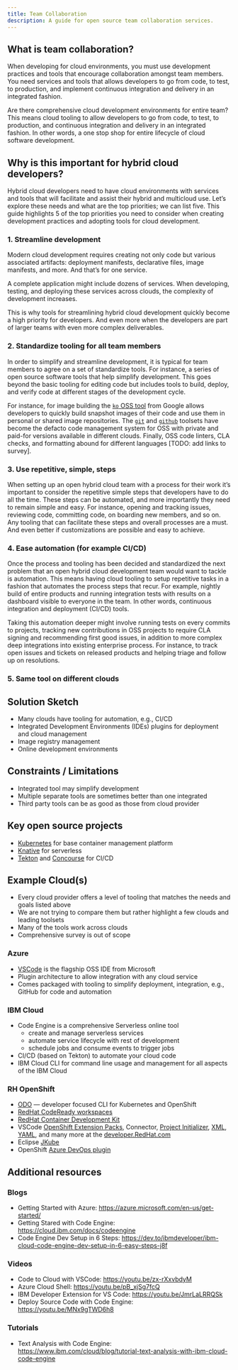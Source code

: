 ```yaml
---
title: Team Collaboration
description: A guide for open source team collaboration services.
---
```


## What is team collaboration?

When developing for cloud environments, you must use development practices and tools that encourage collaboration amongst team members. You need services and tools that allows developers to go from code, to test, to production, and implement continuous integration and delivery in an integrated fashion.

Are there comprehensive cloud development environments for entire team? This means cloud tooling to allow developers to go from code, to test, to production, and continuous integration and delivery in an integrated fashion. In other words, a one stop shop for entire lifecycle of cloud software development.

## Why is this important for hybrid cloud developers?

Hybrid cloud developers need to have cloud environments with services and tools that will facilitate and assist their hybrid and multicloud use. Let’s explore these needs and what are the top priorities; we can list five.
This guide highlights 5 of the top priorities you need to consider when creating development practices and adopting tools for cloud development.

### 1. Streamline development

Modern cloud development requires creating not only code but various associated artifacts: deployment manifests, declarative files, image manifests, and more. And that’s for one service.

A complete application might include dozens of services. When developing, testing, and deploying these services across clouds, the complexity of development increases.

This is why tools for streamlining hybrid cloud development quickly become a high priority for developers. And even more when the developers are part of larger teams with even more complex deliverables.

### 2. Standardize tooling for all team members

In order to simplify and streamline development, it is typical for team members to agree on a set of standardize tools. For instance, a series of open source software tools that help simplify development. This goes beyond the basic tooling for editing code but includes tools to build, deploy, and verify code at different stages of the development cycle.

For instance, for image building the [`ko` OSS tool](https://github.com/google/ko) from Google allows developers to quickly build snapshot images of their code and use them in personal or shared image repositories. The [`git`](https://git-scm.com) and [`github`](https://cli.github.com) toolsets have become the defacto code management system for OSS with private and paid-for versions available in different clouds. Finally, OSS code linters, CLA checks, and formatting abound for different languages [TODO: add links to survey].

### 3. Use repetitive, simple, steps

When setting up an open hybrid cloud team with a process for their work it’s important to consider the repetitive simple steps that developers have to do all the time. These steps can be automated, and more importantly they need to remain simple and easy. For instance, opening and tracking issues, reviewing code, committing code, on boarding new members, and so on. Any tooling that can facilitate these steps and overall processes are a must. And even better if customizations are possible and easy to achieve.

### 4. Ease automation (for example CI/CD)

Once the process and tooling has been decided and standardized the next problem that an open hybrid cloud development team would want to tackle is automation. This means having cloud tooling to setup repetitive tasks in a fashion that automates the process steps that recur. For example, nightly build of entire products and running integration tests with results on a dashboard visible to everyone in the team. In other words, continuous integration and deployment (CI/CD) tools.

Taking this automation deeper might involve running tests on every commits to projects, tracking new contributions in OSS projects to require CLA signing and recommending first good issues, in addition to more complex deep integrations into existing enterprise process. For instance, to track open issues and tickets on released products and helping triage and follow up on resolutions.

### 5. Same tool on different clouds

## Solution Sketch

* Many clouds have tooling for automation, e.g., CI/CD
* Integrated Development Environments (IDEs) plugins for deployment and cloud management
* Image registry management
* Online development environments

## Constraints / Limitations

* Integrated tool may simplify development
* Multiple separate tools are sometimes better than one integrated
* Third party tools can be as good as those from cloud provider

## Key open source projects

* [Kubernetes](https://kubernetes.io) for base container management platform 
* [Knative](https://knative.dev) for serverless
* [Tekton](https://tekton.dev) and [Concourse](https://concourse.io) for CI/CD

## Example Cloud(s)

* Every cloud provider offers a level of tooling that matches the needs and goals listed above 
* We are not trying to compare them but rather highlight a few clouds and leading toolsets
* Many of the tools work across clouds
* Comprehensive survey is out of scope

### Azure

* [VSCode](https://code.visualstudio.com) is the flagship OSS IDE from Microsoft
* Plugin architecture to allow integration with any cloud service
* Comes packaged with tooling to simplify deployment, integration, e.g., GitHub for code and automation

### IBM Cloud

* Code Engine is a comprehensive Serverless online tool
	- create and manage serverless services
	- automate service lifecycle with rest of development
	- schedule jobs and consume events to trigger jobs
* CI/CD (based on Tekton) to automate your cloud code
* IBM Cloud CLI for command line usage and management for all aspects of the IBM Cloud

### RH OpenShift

* [ODO](https://docs.openshift.com/container-platform/4.4/cli_reference/developer_cli_odo/understanding-odo.html) — developer focused CLI for Kubernetes and OpenShift
* [RedHat CodeReady workspaces](https://developers.redhat.com/products/codeready-workspaces/overview)
* [RedHat Container Development Kit](https://developers.redhat.com/products/cdk/overview)
* VSCode [OpenShift Extension Packs](https://marketplace.visualstudio.com/items?itemName=redhat.vscode-openshift-extension-pack), Connector, [Project Initializer](https://marketplace.visualstudio.com/items?itemName=redhat.project-initializer), [XML](https://marketplace.visualstudio.com/items?itemName=redhat.vscode-xml), [YAML](https://marketplace.visualstudio.com/items?itemName=redhat.vscode-yaml), and many more at the [developer.RedHat.com](https://developer.RedHat.com)
* Eclipse [JKube](https://projects.eclipse.org/projects/ecd.jkube)
* OpenShift [Azure DevOps plugin](https://marketplace.visualstudio.com/search?term=openshift&target=AzureDevOps&category=All%20categories&sortBy=Relevance)

## Additional resources

### Blogs

* Getting Started with Azure: https://azure.microsoft.com/en-us/get-started/
* Getting Stared with Code Engine: https://cloud.ibm.com/docs/codeengine
* Code Engine Dev Setup in 6 Steps: https://dev.to/ibmdeveloper/ibm-cloud-code-engine-dev-setup-in-6-easy-steps-j8f

### Videos

* Code to Cloud with VSCode: https://youtu.be/zx-rXxvbdyM
* Azure Cloud Shell: https://youtu.be/pB_xjSg7fcQ
* IBM Developer Extension for VS Code: https://youtu.be/JmrLaLRRQSk
* Deploy Source Code with Code Engine: https://youtu.be/MNx9gTWD6h8

### Tutorials

* Text Analysis with Code Engine: https://www.ibm.com/cloud/blog/tutorial-text-analysis-with-ibm-cloud-code-engine
